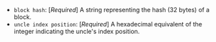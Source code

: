 - `block hash`: [_Required_] A string representing the hash (32 bytes) of a block.
- `uncle index position`: [_Required_] A hexadecimal equivalent of the integer indicating the uncle's index position.

